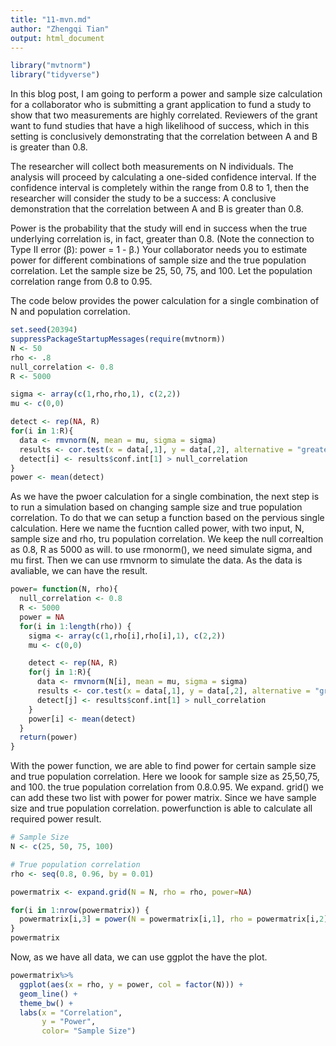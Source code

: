 ```yaml
---
title: "11-mvn.md"
author: "Zhengqi Tian"
output: html_document
---
```

```r
library("mvtnorm")
library("tidyverse")
```
In this blog post, I am going to perform a power and sample size calculation for a collaborator who is submitting a grant application to fund a study to show that two measurements are highly correlated. Reviewers of the grant want to fund studies that have a high likelihood of success, which in this setting is conclusively demonstrating that the correlation between A and B is greater than 0.8.

The researcher will collect both measurements on N individuals. The analysis will proceed by calculating a one-sided confidence interval. If the confidence interval is completely within the range from 0.8 to 1, then the researcher will consider the study to be a success: A conclusive demonstration that the correlation between A and B is greater than 0.8.

Power is the probability that the study will end in success when the true underlying correlation is, in fact, greater than 0.8. (Note the connection to Type II error (β): power = 1 - β.) Your collaborator needs you to estimate power for different combinations of sample size and the true population correlation. Let the sample size be 25, 50, 75, and 100. Let the population correlation range from 0.8 to 0.95.

The code below provides the power calculation for a single combination of N and population correlation.
```r
set.seed(20394)
suppressPackageStartupMessages(require(mvtnorm))
N <- 50
rho <- .8
null_correlation <- 0.8
R <- 5000

sigma <- array(c(1,rho,rho,1), c(2,2))
mu <- c(0,0)

detect <- rep(NA, R)
for(i in 1:R){
  data <- rmvnorm(N, mean = mu, sigma = sigma)
  results <- cor.test(x = data[,1], y = data[,2], alternative = "greater")
  detect[i] <- results$conf.int[1] > null_correlation
}
power <- mean(detect)

```
As we have the pwoer calculation for a single combination, the next step is to run a simulation based on changing sample size and true population correlation. To do that we can setup a function based on the pervious single calculation. Here we name the fucntion called power, with two input, N, sample size and rho, tru population correlation. We keep the null correaltion as 0.8, R as 5000 as will. to use rmonorm(), we need simulate sigma, and mu first. Then we can use rmvnorm to simulate the data. As the data is avaliable, we can have the result.  
```r
power= function(N, rho){
  null_correlation <- 0.8
  R <- 5000
  power = NA
  for(i in 1:length(rho)) {
    sigma <- array(c(1,rho[i],rho[i],1), c(2,2))
    mu <- c(0,0)

    detect <- rep(NA, R)
    for(j in 1:R){
      data <- rmvnorm(N[i], mean = mu, sigma = sigma)
      results <- cor.test(x = data[,1], y = data[,2], alternative = "greater")
      detect[j] <- results$conf.int[1] > null_correlation
    }
    power[i] <- mean(detect)
  }
  return(power)
}
```

With the power function, we are able to find power for certain sample size and true population correlation. Here we loook for sample size as 25,50,75, and 100. the true population correlation from 0.8.0.95. We expand. grid() we can add these two list with power for power matrix. Since we have sample size and true population correlation. powerfunction is able to calculate all required power result.
```r
# Sample Size
N <- c(25, 50, 75, 100)

# True population correlation
rho <- seq(0.8, 0.96, by = 0.01)

powermatrix <- expand.grid(N = N, rho = rho, power=NA)

for(i in 1:nrow(powermatrix)) {
  powermatrix[i,3] = power(N = powermatrix[i,1], rho = powermatrix[i,2])
}
powermatrix
```

Now, as we have all data, we can use ggplot the have the plot. 
```r
powermatrix%>%
  ggplot(aes(x = rho, y = power, col = factor(N))) +
  geom_line() + 
  theme_bw() +
  labs(x = "Correlation",
       y = "Power",
       color= "Sample Size")

```


